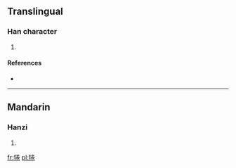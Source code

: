 ==Translingual==

===Han character===
{{Han char|rn=93|rad=牛|as=08|sn=12|four=2951<sub>2</sub>|canj=竹手火手山 (HQFQU)}}

# {{defn|Han|sort=牛08}}

====References====
* {{Han ref|kx=0702.110|dkj=20059|dj=1115.160|hdz=31814.040|uh=7288|ud=29320|bh=DA68|bd=55912}}

----

==Mandarin==

===Hanzi===
{{cmn-hanzi|pin=[[quán]] ([[quan2]])|wg=ch'üan<sup>2</sup>}}

# {{defn|Mandarin|sort=牛08}}

[[fr:犈]]
[[pl:犈]]